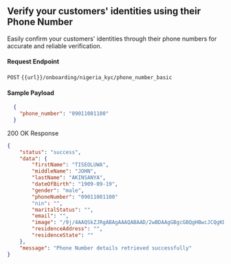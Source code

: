 ## Verify your customers' identities using their Phone Number

Easily confirm your customers' identities through their phone numbers for accurate and reliable verification.

#### Request Endpoint

`POST` `{{url}}/onboarding/nigeria_kyc/phone_number_basic`


#### Sample Payload

```json
  {
    "phone_number": "09011001100"
  }
```


200 OK Response

``` json
{
    "status": "success",
    "data": {
        "firstName": "TISEOLUWA",
        "middleName": "JOHN",
        "lastName": "AKINSANYA",
        "dateOfBirth": "1909-09-19",
        "gender": "male",
        "phoneNumber": "09011001100"
        "nin": "",
        "maritalStatus": "",
        "email": "",
        "image": "/9j/4AAQSkZJRgABAgAAAQABAAD/2wBDAAgGBgcGBQgHBwcJCQgKDBQNDAsLDBkSEw8UHRofHh0a\nHBwgJC4nICIsIxwcKDcpLDAxNHwAAK", # base-64
        "residenceAddress": "",
        "residenceState": ""
    },
    "message": "Phone Number details retrieved successfully"
}
```
